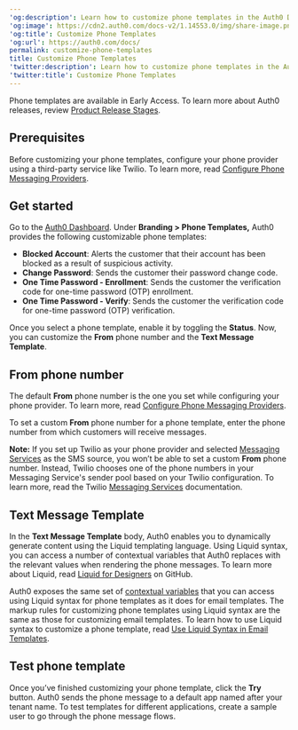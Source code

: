 ---
'og:description': Learn how to customize phone templates in the Auth0 Dashboard.
'og:image': https://cdn2.auth0.com/docs-v2/1.14553.0/img/share-image.png
'og:title': Customize Phone Templates
'og:url': https://auth0.com/docs/
permalink: customize-phone-templates
title: Customize Phone Templates
'twitter:description': Learn how to customize phone templates in the Auth0 Dashboard.
'twitter:title': Customize Phone Templates
---
<Callout icon="file-lines" color="#0EA5E9" iconType="regular">

Phone templates are available in Early Access. To learn more about Auth0 releases, review [Product Release Stages](/docs/troubleshoot/product-lifecycle/product-release-stages).

</Callout>

## Prerequisites

Before customizing your phone templates, configure your phone provider using a third-party service like Twilio. To learn more, read [Configure Phone Messaging Providers](/docs/customize/phone-messages/configure-phone-messaging-providers).

## Get started

Go to the [Auth0 Dashboard](https://manage.auth0.com/#/phone). Under **Branding > Phone Templates,** Auth0 provides the following customizable phone templates:

* **Blocked Account**: Alerts the customer that their account has been blocked as a result of suspicious activity.
* **Change Password**: Sends the customer their password change code.
* **One Time Password - Enrollment**: Sends the customer the verification code for one-time password (OTP) enrollment.
* **One Time Password - Verify**: Sends the customer the verification code for one-time password (OTP) verification.

Once you select a phone template, enable it by toggling the **Status**. Now, you can customize the **From** phone number and the **Text Message Template**.

## From phone number

The default **From** phone number is the one you set while configuring your phone provider. To learn more, read [Configure Phone Messaging Providers](/docs/customize/phone-messages/configure-phone-messaging-providers).

To set a custom **From** phone number for a phone template, enter the phone number from which customers will receive messages.

**Note:** If you set up Twilio as your phone provider and selected [Messaging Services](https://www.twilio.com/docs/messaging/services) as the SMS source, you won’t be able to set a custom **From** phone number. Instead, Twilio chooses one of the phone numbers in your Messaging Service's sender pool based on your Twilio configuration. To learn more, read the Twilio [Messaging Services](https://www.twilio.com/docs/messaging/services) documentation.

## Text Message Template

In the **Text Message Template** body, Auth0 enables you to dynamically generate content using the Liquid templating language. Using Liquid syntax, you can access a number of contextual variables that Auth0 replaces with the relevant values when rendering the phone messages. To learn more about Liquid, read [Liquid for Designers](https://github.com/Shopify/liquid/wiki/Liquid-for-Designers) on GitHub.

Auth0 exposes the same set of [contextual variables](/docs/customize/email/email-templates#common-variables) that you can access using Liquid syntax for phone templates as it does for email templates. The markup rules for customizing phone templates using Liquid syntax are the same as those for customizing email templates. To learn how to use Liquid syntax to customize a phone template, read [Use Liquid Syntax in Email Templates](/docs/customize/email/email-templates/use-liquid-syntax-in-email-templates).

## Test phone template

Once you’ve finished customizing your phone template, click the **Try** button. Auth0 sends the phone message to a default app named after your tenant name. To test templates for different applications, create a sample user to go through the phone message flows.